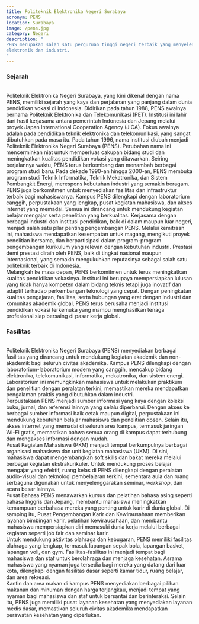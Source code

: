 ```yaml
---
title: Politeknik Elektronika Negeri Surabaya
acronym: PENS
location: Surabaya
image: /pens.jpg
category: Negeri
description: "
PENS merupakan salah satu perguruan tinggi negeri terbaik yang menyelenggarakan pendidikan vokasi pada bidang
elektronik dan industri.
"
---
```


<h3 class="text-center text-3xl font-bold">Sejarah</h3>
<br />
Politeknik Elektronika Negeri Surabaya, yang kini dikenal dengan nama PENS,
memiliki sejarah yang kaya dan perjalanan yang panjang dalam dunia pendidikan
vokasi di Indonesia. Didirikan pada tahun 1988, PENS awalnya bernama Politeknik
Elektronika dan Telekomunikasi (PET). Institusi ini lahir dari hasil kerjasama
antara pemerintah Indonesia dan Jepang melalui proyek Japan International
Cooperation Agency (JICA). Fokus awalnya adalah pada pendidikan teknik
elektronika dan telekomunikasi, yang sangat dibutuhkan pada masa itu. Pada tahun
1996, nama institusi diubah menjadi Politeknik Elektronika Negeri Surabaya
(PENS). Perubahan nama ini mencerminkan niat untuk memperluas cakupan bidang
studi dan meningkatkan kualitas pendidikan vokasi yang ditawarkan. Seiring
berjalannya waktu, PENS terus berkembang dan menambah berbagai program studi
baru. Pada dekade 1990-an hingga 2000-an, PENS membuka program studi Teknik
Informatika, Teknik Mekatronika, dan Sistem Pembangkit Energi, merespons
kebutuhan industri yang semakin beragam.
<br />
PENS juga berkomitmen untuk menyediakan fasilitas dan infrastruktur terbaik bagi
mahasiswanya. Kampus PENS dilengkapi dengan laboratorium canggih, perpustakaan
yang lengkap, pusat kegiatan mahasiswa, dan akses internet yang memadai. Semua
ini dirancang untuk mendukung kegiatan belajar mengajar serta penelitian yang
berkualitas. Kerjasama dengan berbagai industri dan institusi pendidikan, baik
di dalam maupun luar negeri, menjadi salah satu pilar penting pengembangan PENS.
Melalui kemitraan ini, mahasiswa mendapatkan kesempatan untuk magang, mengikuti
proyek penelitian bersama, dan berpartisipasi dalam program-program pengembangan
kurikulum yang relevan dengan kebutuhan industri. Prestasi demi prestasi diraih
oleh PENS, baik di tingkat nasional maupun internasional, yang semakin
mengukuhkan reputasinya sebagai salah satu politeknik terbaik di Indonesia.
<br />
Melangkah ke masa depan, PENS berkomitmen untuk terus meningkatkan kualitas
pendidikan vokasinya. Institusi ini berupaya mempersiapkan lulusan yang tidak
hanya kompeten dalam bidang teknis tetapi juga inovatif dan adaptif terhadap
perkembangan teknologi yang cepat. Dengan peningkatan kualitas pengajaran,
fasilitas, serta hubungan yang erat dengan industri dan komunitas akademik
global, PENS terus berusaha menjadi institusi pendidikan vokasi terkemuka yang
mampu menghasilkan tenaga profesional siap bersaing di pasar kerja global.

<br />
<h3 class="text-center text-3xl font-bold">Fasilitas</h3>
<br />
Politeknik Elektronika Negeri Surabaya (PENS) menyediakan berbagai fasilitas yang
dirancang untuk mendukung kegiatan akademik dan non-akademik bagi seluruh civitas
akademika. Kampus PENS dilengkapi dengan laboratorium-laboratorium modern yang canggih,
mencakup bidang elektronika, telekomunikasi, informatika, mekatronika, dan sistem
energi. Laboratorium ini memungkinkan mahasiswa untuk melakukan praktikum dan penelitian
dengan peralatan terkini, memastikan mereka mendapatkan pengalaman praktis yang dibutuhkan
dalam industri.
<br />
Perpustakaan PENS menjadi sumber informasi yang kaya dengan koleksi buku, jurnal,
dan referensi lainnya yang selalu diperbarui. Dengan akses ke berbagai sumber informasi
baik cetak maupun digital, perpustakaan ini mendukung kebutuhan belajar mahasiswa
dan penelitian dosen. Selain itu, akses internet yang memadai di seluruh area kampus,
termasuk jaringan Wi-Fi gratis, memastikan bahwa semua orang di kampus dapat terhubung
dan mengakses informasi dengan mudah.
<br />
Pusat Kegiatan Mahasiswa (PKM) menjadi tempat berkumpulnya berbagai organisasi mahasiswa
dan unit kegiatan mahasiswa (UKM). Di sini, mahasiswa dapat mengembangkan soft skills
dan bakat mereka melalui berbagai kegiatan ekstrakurikuler. Untuk mendukung proses
belajar mengajar yang efektif, ruang kelas di PENS dilengkapi dengan peralatan audio-visual
dan teknologi pembelajaran terkini, sementara aula dan ruang serbaguna digunakan
untuk menyelenggarakan seminar,
<i>workshop</i>, dan acara besar lainnya.
<br />
Pusat Bahasa PENS menawarkan kursus dan pelatihan bahasa asing seperti bahasa
Inggris dan Jepang, membantu mahasiswa meningkatkan kemampuan berbahasa mereka
yang penting untuk karir di dunia global. Di samping itu, Pusat Pengembangan
Karir dan Kewirausahaan memberikan layanan bimbingan karir, pelatihan
kewirausahaan, dan membantu mahasiswa mempersiapkan diri memasuki dunia kerja
melalui berbagai kegiatan seperti job fair dan seminar karir.
<br />
Untuk mendukung aktivitas olahraga dan kebugaran, PENS memiliki fasilitas
olahraga yang lengkap, termasuk lapangan sepak bola, lapangan basket, lapangan
voli, dan gym. Fasilitas-fasilitas ini menjadi tempat bagi mahasiswa dan staf
untuk berolahraga dan menjaga kesehatan. Asrama mahasiswa yang nyaman juga
tersedia bagi mereka yang datang dari luar kota, dilengkapi dengan fasilitas
dasar seperti kamar tidur, ruang belajar, dan area rekreasi.
<br />
Kantin dan area makan di kampus PENS menyediakan berbagai pilihan makanan dan
minuman dengan harga terjangkau, menjadi tempat yang nyaman bagi mahasiswa dan
staf untuk bersantai dan berinteraksi. Selain itu, PENS juga memiliki pusat
layanan kesehatan yang menyediakan layanan medis dasar, memastikan seluruh
civitas akademika mendapatkan perawatan kesehatan yang diperlukan.